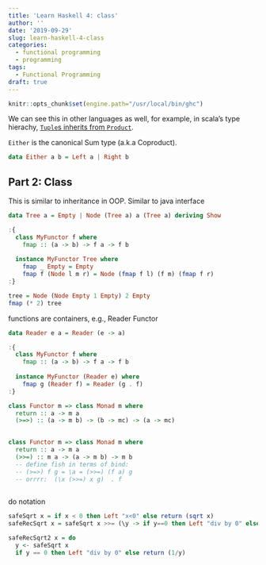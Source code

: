 ```yaml
---
title: 'Learn Haskell 4: class'
author: ''
date: '2019-09-29'
slug: learn-haskell-4-class
categories:
  - functional programming
  - programming
tags:
  - Functional Programming
draft: true
---
```


```r
knitr::opts_chunk$set(engine.path="/usr/local/bin/ghc")
```

We can see this in other languages as well, for example, in scala's type hierachy, [`Tuple`s inherits from `Product`](https://www.scala-lang.org/api/2.12.3/scala/Tuple2.html).

`Either` is the canonical Sum type (a.k.a Coproduct).

```haskell
data Either a b = Left a | Right b
```


## Part 2: Class

This is similar to inheritance in OOP. Similar to java interface

```haskell
data Tree a = Empty | Node (Tree a) a (Tree a) deriving Show

:{
  class MyFunctor f where
    fmap :: (a -> b) -> f a -> f b
  
  instance MyFunctor Tree where
    fmap _ Empty = Empty
    fmap f (Node l m r) = Node (fmap f l) (f m) (fmap f r)
:}

tree = Node (Node Empty 1 Empty) 2 Empty
fmap (* 2) tree

```


functions are containers, e.g., Reader Functor
```haskell
data Reader e a = Reader (e -> a)

:{
  class MyFunctor f where
    fmap :: (a -> b) -> f a -> f b
  
  instance MyFunctor (Reader e) where
    fmap g (Reader f) = Reader (g . f)
:}
```

```haskell
class Functor m => class Monad m where
  return :: a -> m a
  (>=>) :: (a -> m b) -> (b -> mc) -> (a -> mc)

  
class Functor m => class Monad m where
  return :: a -> m a
  (>>=) :: m a -> (a -> m b) -> m b
  -- define fish in terms of bind:
  -- (>=>) f g = \a = (>>=) (f a) g    
  -- orrrr:  (\x (>>=) x g)  . f
  
```


do notation
```haskell
safeSqrt x = if x < 0 then Left "x<0" else return (sqrt x)
safeRecSqrt x = safeSqrt x >>= (\y -> if y==0 then Left "div by 0" else return (1/y))

safeRecSqrt2 x = do
  y <- safeSqrt x
  if y == 0 then Left "div by 0" else return (1/y) 
```

